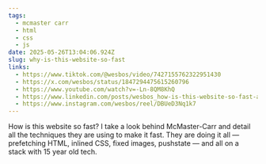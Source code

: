 ```yaml
---
tags:
  - mcmaster carr
  - html
  - css
  - js
date: 2025-05-26T13:04:06.924Z
slug: why-is-this-website-so-fast
links:
  - https://www.tiktok.com/@wesbos/video/7427155762322951430
  - https://x.com/wesbos/status/1847294475615260796
  - https://www.youtube.com/watch?v=-Ln-8QM8KhQ
  - https://www.linkedin.com/posts/wesbos_how-is-this-website-so-fast-a-tweet-about-activity-7253071128129089536-ZO3F/
  - https://www.instagram.com/wesbos/reel/DBUeD3Nq1k7
---
```


How is this website so fast? I take a look behind McMaster-Carr and detail all the techniques they are using to make it fast. They are doing it all — prefetching HTML, inlined CSS, fixed images, pushstate — and all on a stack with 15 year old tech.
